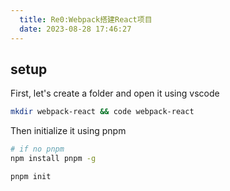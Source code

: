 ```yaml
---
  title: Re0:Webpack搭建React项目
  date: 2023-08-28 17:46:27
---
```


## setup

First, let's create a folder and open it using vscode

```bash
mkdir webpack-react && code webpack-react
```

Then initialize it using pnpm

```bash
# if no pnpm
npm install pnpm -g

pnpm init
```

